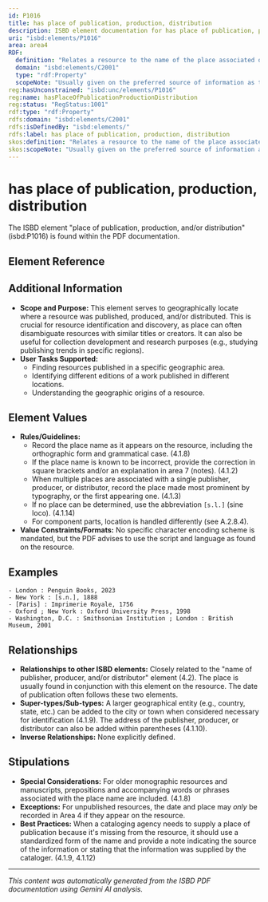 ```yaml
---
id: P1016
title: has place of publication, production, distribution
description: ISBD element documentation for has place of publication, production, distribution
uri: "isbd:elements/P1016"
area: area4
RDF:
  definition: "Relates a resource to the name of the place associated on the prescribed source of information with the name of the publisher, producer or distributor."
  domain: "isbd:elements/C2001"
  type: "rdf:Property"
  scopeNote: "Usually given on the preferred source of information as the name of a city. If no publisher, producer or distributor is named, it is the place from which the resource was issued or distributed."
reg:hasUnconstrained: "isbd:unc/elements/P1016"
reg:name: hasPlaceOfPublicationProductionDistribution
reg:status: "RegStatus:1001"
rdf:type: "rdf:Property"
rdfs:domain: "isbd:elements/C2001"
rdfs:isDefinedBy: "isbd:elements/"
rdfs:label: has place of publication, production, distribution
skos:definition: "Relates a resource to the name of the place associated on the prescribed source of information with the name of the publisher, producer or distributor."
skos:scopeNote: "Usually given on the preferred source of information as the name of a city. If no publisher, producer or distributor is named, it is the place from which the resource was issued or distributed."
---
```

# has place of publication, production, distribution

The ISBD element "place of publication, production, and/or distribution" (isbd:P1016) is found within the PDF documentation.

## Element Reference


<ElementReference frontMatter={frontMatter} />

## Additional Information

- **Scope and Purpose:** This element serves to geographically locate where a resource was published, produced, and/or distributed. This is crucial for resource identification and discovery, as place can often disambiguate resources with similar titles or creators. It can also be useful for collection development and research purposes (e.g., studying publishing trends in specific regions).
- **User Tasks Supported:**
    - Finding resources published in a specific geographic area.
    - Identifying different editions of a work published in different locations.
    - Understanding the geographic origins of a resource.

## Element Values

- **Rules/Guidelines:**
    - Record the place name as it appears on the resource, including the orthographic form and grammatical case. (4.1.8)
    - If the place name is known to be incorrect, provide the correction in square brackets and/or an explanation in area 7 (notes). (4.1.2)
    - When multiple places are associated with a single publisher, producer, or distributor, record the place made most prominent by typography, or the first appearing one. (4.1.3)
    - If no place can be determined, use the abbreviation `[s.l.]` (sine loco). (4.1.14)
    - For component parts, location is handled differently (see A.2.8.4).
- **Value Constraints/Formats:** No specific character encoding scheme is mandated, but the PDF advises to use the script and language as found on the resource.

## Examples

```
- London : Penguin Books, 2023
- New York : [s.n.], 1888
- [Paris] : Imprimerie Royale, 1756
- Oxford ; New York : Oxford University Press, 1998
- Washington, D.C. : Smithsonian Institution ; London : British Museum, 2001
```

## Relationships

- **Relationships to other ISBD elements:**  Closely related to the "name of publisher, producer, and/or distributor" element (4.2).  The place is usually found in conjunction with this element on the resource. The date of publication often follows these two elements.
- **Super-types/Sub-types:** A larger geographical entity (e.g., country, state, etc.) can be added to the city or town when considered necessary for identification (4.1.9).  The address of the publisher, producer, or distributor can also be added within parentheses (4.1.10).
- **Inverse Relationships:** None explicitly defined.


## Stipulations

- **Special Considerations:**  For older monographic resources and manuscripts, prepositions and accompanying words or phrases associated with the place name are included. (4.1.8)
- **Exceptions:** For unpublished resources, the date and place may *only* be recorded in Area 4 if they appear on the resource.
- **Best Practices:**  When a cataloging agency needs to supply a place of publication because it's missing from the resource, it should use a standardized form of the name and provide a note indicating the source of the information or stating that the information was supplied by the cataloger. (4.1.9, 4.1.12)


---

*This content was automatically generated from the ISBD PDF documentation using Gemini AI analysis.*
